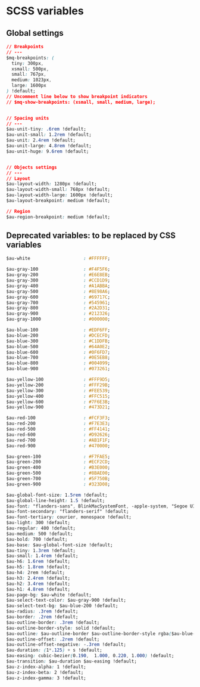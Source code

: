 
<Meta title="Foundation/Sass Variables" />

<style>{`
  .sbdocs-p,
  .sbdocs-ul,
  .sbdocs-li,
  .sbdocs-p code {
    font-weight: 400;
    font-size: 1.6rem;
  }

  .sbdocs-a {
    display: inline-flex;
    align-items: center;
    font-family: var(--au-font);
    transition: color var(--au-transition), text-decoration var(--au-transition);
    font-weight: var(--au-regular);
    text-decoration: underline;
    text-decoration-color: var(--au-blue-300);
    color: var(--au-blue-700);
  }

  .sbdocs-a:visited {
    color: var(--au-blue-700);
  }

  .sbdocs-a:hover,
  .sbdocs-a:focus {
    color: var(--au-blue-800);
    text-decoration-color: var(--au-blue-200);
  }

  .sbdocs-a:focus {
    outline: var(--au-outline);
    outline-offset: var(--au-outline-offset);
  }

  code {
    font-family: courier, monospace;
  }

  .os-content {
    background-color: var(--au-gray-100);
  }
`}</style>

# SCSS variables
## Global settings
``` css
// Breakpoints
// ---
$mq-breakpoints: (
  tiny: 300px,
  xsmall: 500px,
  small: 767px,
  medium: 1023px,
  large: 1600px
) !default;
// Uncomment line below to show breakpoint indicators
// $mq-show-breakpoints: (xsmall, small, medium, large);


// Spacing units
// ---
$au-unit-tiny: .6rem !default;
$au-unit-small: 1.2rem !default;
$au-unit: 2.4rem !default;
$au-unit-large: 4.8rem !default;
$au-unit-huge: 9.6rem !default;


// Objects settings
// ---
// Layout
$au-layout-width: 1280px !default;
$au-layout-width-small: 768px !default;
$au-layout-width-large: 1600px !default;
$au-layout-breakpoint: medium !default;

// Region
$au-region-breakpoint: medium !default;

```

## Deprecated variables: to be replaced by CSS variables
``` css
$au-white                    : #FFFFFF;

$au-gray-100                 : #F4F5F6;
$au-gray-200                 : #E6E8EB;
$au-gray-300                 : #CCD1D9;
$au-gray-400                 : #A1ABBA;
$au-gray-500                 : #8E98A6;
$au-gray-600                 : #69717C;
$au-gray-700                 : #545961;
$au-gray-800                 : #2A2D31;
$au-gray-900                 : #212326;
$au-gray-1000                : #000000;

$au-blue-100                 : #EDF6FF;
$au-blue-200                 : #DCECFD;
$au-blue-300                 : #C1DDFB;
$au-blue-500                 : #64A0E2;
$au-blue-600                 : #0F6FD7;
$au-blue-700                 : #0E5EB8;
$au-blue-800                 : #004099;
$au-blue-900                 : #073261;

$au-yellow-100               : #FFF9D5;
$au-yellow-200               : #FFF29B;
$au-yellow-300               : #FEE539;
$au-yellow-400               : #FFC515;
$au-yellow-600               : #7F6E3B;
$au-yellow-900               : #473D21;

$au-red-100                  : #FCF3F3;
$au-red-200                  : #F7E3E3;
$au-red-500                  : #FF4141;
$au-red-600                  : #D92626;
$au-red-700                  : #AB1F1F;
$au-red-900                  : #470000;

$au-green-100                : #F7FAE5;
$au-green-200                : #ECF2CD;
$au-green-400                : #B3E000;
$au-green-500                : #8BAE00;
$au-green-700                : #5F750B;
$au-green-900                : #323D08;

$au-global-font-size: 1.5rem !default;
$au-global-line-height: 1.5 !default;
$au-font: "flanders-sans", BlinkMacSystemFont, -apple-system, "Segoe UI", Roboto, Helvetica, Arial, sans-serif !default;
$au-font-secondary: "flanders-serif" !default;
$au-font-tertiary: courier, monospace !default;
$au-light: 300 !default;
$au-regular: 400 !default;
$au-medium: 500 !default;
$au-bold: 700 !default;
$au-base: $au-global-font-size !default;
$au-tiny: 1.3rem !default;
$au-small: 1.4rem !default;
$au-h6: 1.6rem !default;
$au-h5: 1.8rem !default;
$au-h4: 2rem !default;
$au-h3: 2.4rem !default;
$au-h2: 3.4rem !default;
$au-h1: 4.8rem !default;
$au-page-bg: $au-white !default;
$au-select-text-color: $au-gray-900 !default;
$au-select-text-bg: $au-blue-200 !default;
$au-radius: .3rem !default;
$au-border: .2rem !default;
$au-outline-border: .3rem !default;
$au-outline-border-style: solid !default;
$au-outline: $au-outline-border $au-outline-border-style rgba($au-blue-600,.65) !default;
$au-outline-offset: .2rem !default;
$au-outline-offset-negative: -.3rem !default;
$au-duration: (1*.125) + s !default;
$au-easing: cubic-bezier(0.190,  1.000, 0.220, 1.000) !default;
$au-transition: $au-duration $au-easing !default;
$au-z-index-alpha: 1 !default;
$au-z-index-beta: 2 !default;
$au-z-index-gamma: 3 !default;

```
